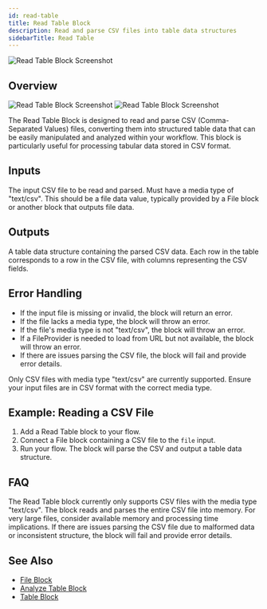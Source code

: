 ```yaml
---
id: read-table
title: Read Table Block
description: Read and parse CSV files into table data structures
sidebarTitle: Read Table
---
```


![Read Table Block Screenshot](./assets/read-table-block.png)

## Overview
<Frame className="block dark:hidden">
  <img src="/block-reference/assets/read_table_light.png" alt="Read Table Block Screenshot" />
</Frame>
<Frame className="hidden dark:block">
  <img src="/block-reference/assets/read_table_dark.png" alt="Read Table Block Screenshot" />
</Frame>

The Read Table Block is designed to read and parse CSV (Comma-Separated Values) files, converting them into structured table data that can be easily manipulated and analyzed within your workflow. This block is particularly useful for processing tabular data stored in CSV format.

## Inputs

<ParamField path="file" type="file" required>
  The input CSV file to be read and parsed. Must have a media type of "text/csv". This should be a file data value, typically provided by a File block or another block that outputs file data.
</ParamField>

## Outputs

<ResponseField name="output" type="table">
  A table data structure containing the parsed CSV data. Each row in the table corresponds to a row in the CSV file, with columns representing the CSV fields.
</ResponseField>

## Error Handling

- If the input file is missing or invalid, the block will return an error.
- If the file lacks a media type, the block will throw an error.
- If the file's media type is not "text/csv", the block will throw an error.
- If a FileProvider is needed to load from URL but not available, the block will throw an error.
- If there are issues parsing the CSV file, the block will fail and provide error details.

<Warning>
  Only CSV files with media type "text/csv" are currently supported. Ensure your input files are in CSV format with the correct media type.
</Warning>

## Example: Reading a CSV File

1. Add a Read Table block to your flow.
2. Connect a File block containing a CSV file to the `file` input.
3. Run your flow. The block will parse the CSV and output a table data structure.


## FAQ

<AccordionGroup>
  <Accordion title="What file types are supported?">
    The Read Table block currently only supports CSV files with the media type "text/csv".
  </Accordion>

  <Accordion title="How does the block handle large CSV files?">
    The block reads and parses the entire CSV file into memory. For very large files, consider available memory and processing time implications.
  </Accordion>

  <Accordion title="What happens if the CSV file is malformed?">
    If there are issues parsing the CSV file due to malformed data or inconsistent structure, the block will fail and provide error details.
  </Accordion>
</AccordionGroup>

## See Also

- [File Block](/block-reference/data/file)
- [Analyze Table Block](/block-reference/ai/analyze-table)
- [Table Block](/block-reference/data/table)
